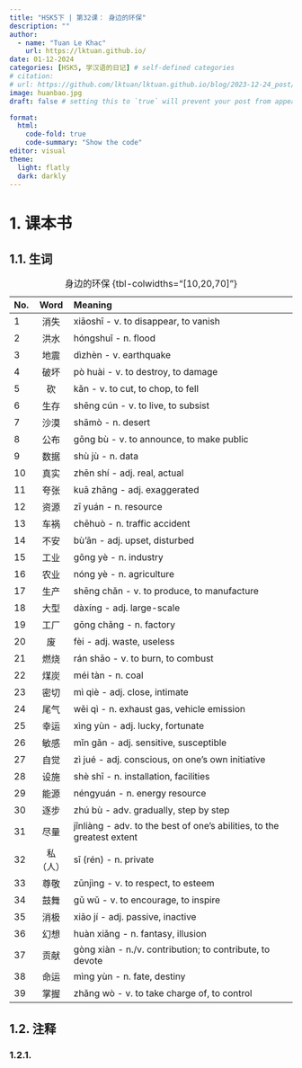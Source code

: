 ```yaml
---
title: "HSK5下 | 第32课： 身边的环保"
description: ""
author:
  - name: "Tuan Le Khac"
    url: https://lktuan.github.io/
date: 01-12-2024
categories: [HSK5, 学汉语的日记] # self-defined categories
# citation: 
# url: https://github.com/lktuan/lktuan.github.io/blog/2023-12-24_post/
image: huanbao.jpg
draft: false # setting this to `true` will prevent your post from appearing on your listing page until you're ready!

format: 
  html: 
    code-fold: true
    code-summary: "Show the code"
editor: visual
theme:
  light: flatly
  dark: darkly
---
```


# 1. 课本书

## 1.1. 生词

| No. | Word | Meaning                                                     |
|:----|:----:|:------------------------------------------------------------|
|1|消失|xiāoshī - v. to disappear, to vanish|
|2|洪水|hóngshuǐ - n. flood|
|3|地震|dìzhèn - v. earthquake|
|4|破坏|pò huài - v. to destroy, to damage|
|5|砍|kǎn - v. to cut, to chop, to fell|
|6|生存|shēng cún - v. to live, to subsist|
|7|沙漠|shāmò - n. desert|
|8|公布|gōng bù - v. to announce, to make public|
|9|数据|shù jù - n. data|
|10|真实|zhēn shí - adj. real, actual|
|11|夸张|kuā zhāng - adj. exaggerated|
|12|资源|zī yuán - n. resource|
|13|车祸|chēhuò - n. traffic accident|
|14|不安|bù'ān - adj. upset, disturbed|
|15|工业|gōng yè - n. industry|
|16|农业|nóng yè - n. agriculture|
|17|生产|shēng chǎn - v. to produce, to manufacture|
|18|大型|dàxíng - adj. large-scale|
|19|工厂|gōng chǎng - n. factory|
|20|废|fèi - adj. waste, useless|
|21|燃烧|rán shāo - v. to burn, to combust|
|22|煤炭|méi tàn - n. coal|
|23|密切|mì qiè - adj. close, intimate|
|24|尾气|wěi qì - n. exhaust gas, vehicle emission|
|25|幸运|xìng yùn - adj. lucky, fortunate|
|26|敏感|mǐn gǎn - adj. sensitive, susceptible|
|27|自觉|zì jué - adj. conscious, on one's own initiative|
|28|设施|shè shī - n. installation, facilities|
|29|能源|néngyuán - n. energy resource|
|30|逐步|zhú bù - adv. gradually, step by step|
|31|尽量|jǐnliàng - adv. to the best of one's abilities, to the greatest extent|
|32|私（人）|sī (rén) - n. private|
|33|尊敬|zūnjìng - v. to respect, to esteem|
|34|鼓舞|gǔ wǔ - v. to encourage, to inspire|
|35|消极|xiāo jí - adj. passive, inactive|
|36|幻想|huàn xiǎng - n. fantasy, illusion|
|37|贡献|gòng xiàn - n./v. contribution; to contribute, to devote|
|38|命运|mìng yùn - n. fate, destiny|
|39|掌握|zhǎng wò - v. to take charge of, to control|
: 身边的环保 {tbl-colwidths="\[10,20,70\]"}

## 1.2. 注释

### 1.2.1.